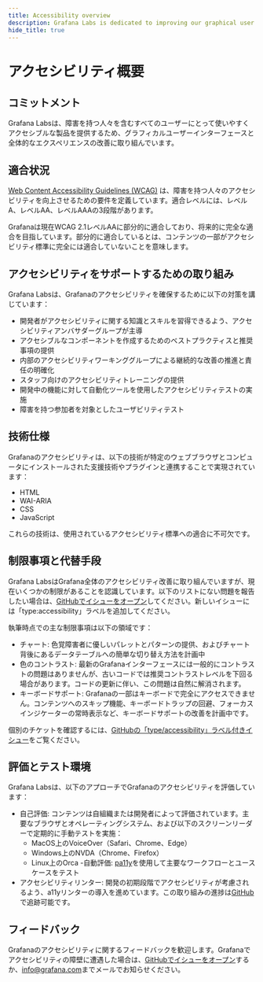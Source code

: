 ```yaml
---
title: Accessibility overview
description: Grafana Labs is dedicated to improving our graphical user interfaces and overall experience so that our product becomes usable and accessible for people with disabilities as well as anyone else.
hide_title: true
---
```



# アクセシビリティ概要 <Badge text='ready' color='green'></Badge>

## コミットメント

Grafana Labsは、障害を持つ人々を含むすべてのユーザーにとって使いやすくアクセシブルな製品を提供するため、グラフィカルユーザーインターフェースと全体的なエクスペリエンスの改善に取り組んでいます。

## 適合状況

[Web Content Accessibility Guidelines (WCAG)](https://www.w3.org/WAI/standards-guidelines/wcag/) は、障害を持つ人々のアクセシビリティを向上させるための要件を定義しています。適合レベルには、レベルA、レベルAA、レベルAAAの3段階があります。

Grafanaは現在WCAG 2.1レベルAAに部分的に適合しており、将来的に完全な適合を目指しています。部分的に適合しているとは、コンテンツの一部がアクセシビリティ標準に完全には適合していないことを意味します。

## アクセシビリティをサポートするための取り組み

Grafana Labsは、Grafanaのアクセシビリティを確保するために以下の対策を講じています：

- 開発者がアクセシビリティに関する知識とスキルを習得できるよう、アクセシビリティアンバサダーグループが主導
- アクセシブルなコンポーネントを作成するためのベストプラクティスと推奨事項の提供
- 内部のアクセシビリティワーキンググループによる継続的な改善の推進と責任の明確化
- スタッフ向けのアクセシビリティトレーニングの提供
- 開発中の機能に対して自動化ツールを使用したアクセシビリティテストの実施
- 障害を持つ参加者を対象としたユーザビリティテスト

## 技術仕様

Grafanaのアクセシビリティは、以下の技術が特定のウェブブラウザとコンピュータにインストールされた支援技術やプラグインと連携することで実現されています：

- HTML
- WAI-ARIA
- CSS
- JavaScript

これらの技術は、使用されているアクセシビリティ標準への適合に不可欠です。

## 制限事項と代替手段

Grafana LabsはGrafana全体のアクセシビリティ改善に取り組んでいますが、現在いくつかの制限があることを認識しています。以下のリストにない問題を報告したい場合は、[GitHubでイシューをオープン](https://github.com/grafana/grafana/issues?q=is%3Aopen+is%3Aissue+label%3Atype%2Faccessibility)してください。新しいイシューには「type:accessibility」ラベルを追加してください。

執筆時点での主な制限事項は以下の領域です：

- チャート: 色覚障害者に優しいパレットとパターンの提供、およびチャート背後にあるデータテーブルへの簡単な切り替え方法を計画中
- 色のコントラスト: 最新のGrafanaインターフェースには一般的にコントラストの問題はありませんが、古いコードでは推奨コントラストレベルを下回る場合があります。コードの更新に伴い、この問題は自然に解消されます。
- キーボードサポート: Grafanaの一部はキーボードで完全にアクセスできません。コンテンツへのスキップ機能、キーボードトラップの回避、フォーカスインジケーターの常時表示など、キーボードサポートの改善を計画中です。

個別のチケットを確認するには、[GitHubの「type/accessibility」ラベル付きイシュー](https://github.com/grafana/grafana/issues?q=is%3Aissue+is%3Aopen+label%3Atype%2Faccessibility)をご覧ください。

## 評価とテスト環境

Grafana Labsは、以下のアプローチでGrafanaのアクセシビリティを評価しています：

- 自己評価: コンテンツは自組織または開発者によって評価されています。主要なブラウザとオペレーティングシステム、および以下のスクリーンリーダーで定期的に手動テストを実施：
  - MacOS上のVoiceOver（Safari、Chrome、Edge）
  - Windows上のNVDA（Chrome、Firefox）
  - Linux上のOrca
    -自動評価: [pa11y](https://pa11y.org/)を使用して主要なワークフローとユースケースをテスト
- アクセシビリティリンター: 開発の初期段階でアクセシビリティが考慮されるよう、a11yリンターの導入を進めています。この取り組みの進捗は[GitHub](https://github.com/grafana/grafana/issues/37782)で追跡可能です。

## フィードバック

Grafanaのアクセシビリティに関するフィードバックを歓迎します。Grafanaでアクセシビリティの障壁に遭遇した場合は、[GitHubでイシューをオープン](https://github.com/grafana/grafana/issues/new?assignees=&labels=type%3A+accessibility&template=2-accessibility.md)するか、[info@grafana.com](mailto:info@grafana.com)までメールでお知らせください。